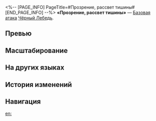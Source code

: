 <%-- [PAGE_INFO]
PageTitle=#Прозрение, рассвет тишины#
[END_PAGE_INFO] --%>
{{Навык Инфобокс
|Название         = Прозрение, рассвет тишины
|Изображение      = Навык Прозрение, рассвет тишины.png
|Персонаж         = Чёрный Лебедь
|Тип              = Базовая атака
|Тэг              = Одиночная атака
|УронСтойк        = 10
|ЭнергияГен       = 20
|Энергия          = 
|Длительность     = 
|Описание         = Наносит выбранному противнику ветряной урон, равный {{Цвет|Выделенный|30%—66%}} от силы атаки Чёрного Лебедя, и имеет {{Доп эффект|базовый шанс}} {{Цвет|Выделенный|50%—68%}} наложить на цель 1 ур. статуса {{Доп эффект|Аркан}}. Каждый имеющийся у противника статус Выветривание, Кровотечение, Горение или Шок также имеет {{Доп эффект|базовый шанс}} {{Цвет|Выделенный|50%—68%}} наложить на него 1 доп. ур. статуса {{Доп эффект|Аркан}}.
|Свойство1        = 
|Масштабирование1 = 
}}
'''«Прозрение, рассвет тишины»''' — [[Базовая атака]] [[Чёрный Лебедь]].

==Превью==
{{Превью
|Файл = Прозрение, рассвет тишины Превью
}}

==Масштабирование==
{{Масштабирование навыка|тип=Базовая атака
|30%;36%;42%;48%;54%;60%;66%;72%;78%;84%
|50%;53%;56%;59%;62%;65%;68%;71%;74%;77%
|50%;53%;56%;59%;62%;65%;68%;71%;74%;77%
}}

==На других языках==
{{На других языках
|en   = Percipience, Silent Dawn
|zhs  = 洞见，缄默的黎明
|zht  = 洞見，緘默的黎明
|ja   = {{Rubi|洞察|どうさつ}}、{{Rubi|緘黙|かんもく}}の{{Rubi|黎明|れいめい}}
|ko   = 통찰, 침묵의 새벽
|es   = Discernimiento, alba silenciosa
|fr   = Perspicacité de l'aube silencieuse
|ru   = Прозрение, рассвет тишины
|th   = Percipience, Silent Dawn
|vi   = Nhìn Thấu, Bình Minh Tĩnh Lặng
|de   = Einblick, stilles Morgengrauen
|id   = Percipience, Silent Dawn
|pt   = Percepção, Amanhecer Silencioso
}}

==История изменений==
{{История изменений|3.5}}

==Навигация==
{{Навык Навбокс|Чёрный Лебедь}}

[[en:]]